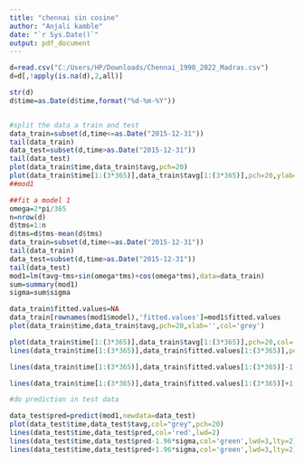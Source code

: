---
title: "chennai sin cosine"
author: "Anjali kamble"
date: "`r Sys.Date()`"
output: pdf_document
---

```{r fig=T}
d=read.csv("C:/Users/HP/Downloads/Chennai_1990_2022_Madras.csv")
d=d[,!apply(is.na(d),2,all)]

str(d)
d$time=as.Date(d$time,format("%d-%m-%Y"))


#split the data a train and test
data_train=subset(d,time<=as.Date("2015-12-31"))
tail(data_train)
data_test=subset(d,time>as.Date("2015-12-31"))
tail(data_test)
plot(data_train$time,data_train$tavg,pch=20)
plot(data_train$time[1:(3*365)],data_train$tavg[1:(3*365)],pch=20,ylab='avg temp')
##mod1

##fit a model 1
omega=2*pi/365
n=nrow(d)
d$tms=1:n
d$tms=d$tms-mean(d$tms)
data_train=subset(d,time<=as.Date("2015-12-31"))
tail(data_train)
data_test=subset(d,time>as.Date("2015-12-31"))
tail(data_test)
mod1=lm(tavg~tms+sin(omega*tms)+cos(omega*tms),data=data_train)
sum=summary(mod1)
sigma=sum$sigma

data_train$fitted.values=NA
data_train[rownames(mod1$model),'fitted.values']=mod1$fitted.values
plot(data_train$time,data_train$tavg,pch=20,xlab='',col='grey')

plot(data_train$time[1:(3*365)],data_train$tavg[1:(3*365)],pch=20,col='grey')
lines(data_train$time[1:(3*365)],data_train$fitted.values[1:(3*365)],pch=20,col='red')

lines(data_train$time[1:(3*365)],data_train$fitted.values[1:(3*365)]-1.96*sigma,pch=20,col='green',lwd=2,lty=2)

lines(data_train$time[1:(3*365)],data_train$fitted.values[1:(3*365)]+1.96*sigma,pch=20,col='green',lwd=2,lty=2)

#do prediction in test data

data_test$pred=predict(mod1,newdata=data_test)
plot(data_test$time,data_test$tavg,col="grey",pch=20)
lines(data_test$time,data_test$pred,col='red',lwd=2)
lines(data_test$time,data_test$pred-1.96*sigma,col='green',lwd=3,lty=2)
lines(data_test$time,data_test$pred+1.96*sigma,col='green',lwd=3,lty=2)


```



